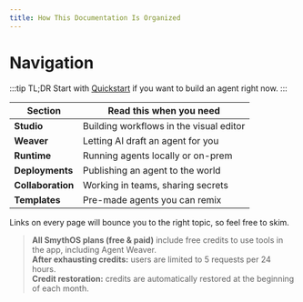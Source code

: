 ```yaml
---
title: How This Documentation Is Organized
---
```


# Navigation

:::tip TL;DR
Start with [Quickstart](./quickstart.mdx) if you want to build an agent right now.
:::

| Section           | Read this when you need                 |
| ----------------- | --------------------------------------- |
| **Studio** 		| Building workflows in the visual editor |
| **Weaver**  		| Letting AI draft an agent for you       |
| **Runtime**		| Running agents locally or on-prem       |
| **Deployments**   | Publishing an agent to the world        |
| **Collaboration** | Working in teams, sharing secrets       |
| **Templates**     | Pre-made agents you can remix           |

Links on every page will bounce you to the right topic, so feel free to skim.


> **All SmythOS plans (free & paid)** include free credits to use tools in the app, including Agent Weaver.  
> **After exhausting credits:** users are limited to 5 requests per 24 hours.  
> **Credit restoration:** credits are automatically restored at the beginning of each month.
